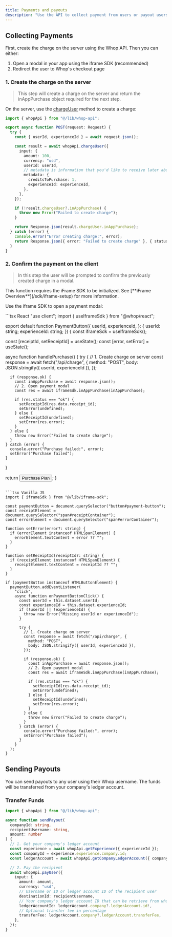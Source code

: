 ```yaml
---
title: Payments and payouts
description: "Use the API to collect payment from users or payout users."
---
```


## Collecting Payments

First, create the charge on the server using the Whop API. Then you can either:

1. Open a modal in your app using the iframe SDK (recommended)
2. Redirect the user to Whop's checkout page

### 1. Create the charge on the server

> This step will create a charge on the server and return the inAppPurchase object required for the next step.

On the server, use the [chargeUser](/sdk/api/payments/charge-user) method to create a charge:

```typescript app/api/charge/route.ts
import { whopApi } from "@/lib/whop-api";

export async function POST(request: Request) {
  try {
    const { userId, experienceId } = await request.json();

    const result = await whopApi.chargeUser({
      input: {
        amount: 100,
        currency: "usd",
        userId: userId,
        // metadata is information that you'd like to receive later about the payment.
        metadata: {
          creditsToPurchase: 1,
          experienceId: experienceId,
        },
      },
    });

    if (!result.chargeUser?.inAppPurchase) {
      throw new Error("Failed to create charge");
    }

    return Response.json(result.chargeUser.inAppPurchase);
  } catch (error) {
    console.error("Error creating charge:", error);
    return Response.json({ error: "Failed to create charge" }, { status: 500 });
  }
}
```

### 2. Confirm the payment on the client

> In this step the user will be prompted to confirm the previously created charge in a modal.

<Warning>
  This function requires the iFrame SDK to be initialized. See [**iFrame
  Overview**](/sdk/iframe-setup) for more information.
</Warning>

Use the iframe SDK to open a payment modal:

<CodeGroup>
```tsx React
"use client";
import { useIframeSdk } from "@whop/react";

export default function PaymentButton({
  userId,
  experienceId,
}: {
  userId: string;
  experienceId: string;
}) {
  const iframeSdk = useIframeSdk();
  
  const [receiptId, setReceiptId] = useState<string>();
  const [error, setError] = useState<string>();
  
  async function handlePurchase() {
    try {
      // 1. Create charge on server
      const response = await fetch("/api/charge", {
        method: "POST",
        body: JSON.stringify({ userId, experienceId }),
      });
      
      if (response.ok) {
        const inAppPurchase = await response.json();
        // 2. Open payment modal
        const res = await iframeSdk.inAppPurchase(inAppPurchase);
        
        if (res.status === "ok") {
          setReceiptId(res.data.receipt_id);
          setError(undefined);
        } else {
          setReceiptId(undefined);
          setError(res.error);
        }
      } else {
        throw new Error("Failed to create charge");
      }
    } catch (error) {
      console.error("Purchase failed:", error);
      setError("Purchase failed");
    }
  }
  
  return <button onClick={handlePurchase}>Purchase Plan</button>;
}
```

```tsx Vanilla JS
import { iframeSdk } from "@/lib/iframe-sdk";

const paymentButton = document.querySelector("button#payment-button");
const receiptElement = document.querySelector("span#receiptContainer");
const errorElement = document.querySelector("span#errorContainer");

function setError(error?: string) {
  if (errorElement instanceof HTMLSpanElement) {
    errorElement.textContent = error ?? "";
  }
}

function setReceiptId(receiptId?: string) {
  if (receiptElement instanceof HTMLSpanElement) {
    receiptElement.textContent = receiptId ?? "";
  }
}

if (paymentButton instanceof HTMLButtonElement) {
  paymentButton.addEventListener(
    "click",
    async function onPaymentButtonClick() {
      const userId = this.dataset.userId;
      const experienceId = this.dataset.experienceId;
      if (!userId || !experienceId) {
        throw new Error("Missing userId or experienceId");
      }

      try {
        // 1. Create charge on server
        const response = await fetch("/api/charge", {
          method: "POST",
          body: JSON.stringify({ userId, experienceId }),
        });

        if (response.ok) {
          const inAppPurchase = await response.json();
          // 2. Open payment modal
          const res = await iframeSdk.inAppPurchase(inAppPurchase);

          if (res.status === "ok") {
            setReceiptId(res.data.receipt_id);
            setError(undefined);
          } else {
            setReceiptId(undefined);
            setError(res.error);
          }
        } else {
          throw new Error("Failed to create charge");
        }
      } catch (error) {
        console.error("Purchase failed:", error);
        setError("Purchase failed");
      }
    }
  );
}
```

</CodeGroup>

## Sending Payouts

You can send payouts to any user using their Whop username. The funds will be transferred from your company's ledger account.

### Transfer Funds

```typescript
import { whopApi } from "@/lib/whop-api";

async function sendPayout(
  companyId: string,
  recipientUsername: string,
  amount: number
) {
  // 1. Get your company's ledger account
  const experience = await whopApi.getExperience({ experienceId });
  const companyId = experience.experience.company.id;
  const ledgerAccount = await whopApi.getCompanyLedgerAccount({ companyId });

  // 2. Pay the recipient
  await whopApi.payUser({
    input: {
      amount: amount,
      currency: "usd",
      // Username or ID or ledger account ID of the recipient user
      destinationId: recipientUsername,
      // Your company's ledger account ID that can be retrieve from whopApi.getCompanyLedgerAccount()
      ledgerAccountId: ledgerAccount.company?.ledgerAccount.id!,
      // Optional transfer fee in percentage
      transferFee: ledgerAccount.company?.ledgerAccount.transferFee,
    },
  });
}
```
